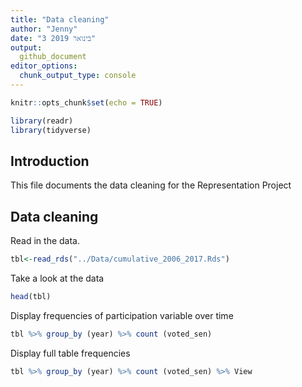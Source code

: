 ```yaml
---
title: "Data cleaning"
author: "Jenny"
date: "3 בינואר 2019"
output:
  github_document
editor_options: 
  chunk_output_type: console
---
```


```r
knitr::opts_chunk$set(echo = TRUE)

library(readr)
library(tidyverse)
```

## Introduction

This file documents the data cleaning for the Representation Project

## Data cleaning

Read in the data.

```r
tbl<-read_rds("../Data/cumulative_2006_2017.Rds")
```

Take a look at the data

```r
head(tbl)
```

Display frequencies of participation variable over time

```r
tbl %>% group_by (year) %>% count (voted_sen) 
```

Display full table frequencies

```r
tbl %>% group_by (year) %>% count (voted_sen) %>% View
```
